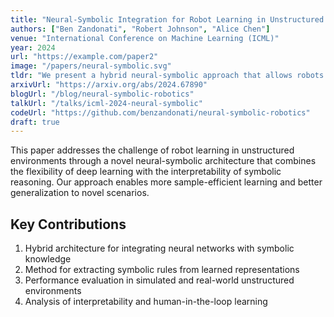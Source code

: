```yaml
---
title: "Neural-Symbolic Integration for Robot Learning in Unstructured Environments"
authors: ["Ben Zandonati", "Robert Johnson", "Alice Chen"]
venue: "International Conference on Machine Learning (ICML)"
year: 2024
url: "https://example.com/paper2"
image: "/papers/neural-symbolic.svg"
tldr: "We present a hybrid neural-symbolic approach that allows robots to learn from sparse data while incorporating domain knowledge, reducing training time by 60%."
arxivUrl: "https://arxiv.org/abs/2024.67890"
blogUrl: "/blog/neural-symbolic-robotics"
talkUrl: "/talks/icml-2024-neural-symbolic"
codeUrl: "https://github.com/benzandonati/neural-symbolic-robotics"
draft: true
---
```


This paper addresses the challenge of robot learning in unstructured environments through a novel neural-symbolic architecture that combines the flexibility of deep learning with the interpretability of symbolic reasoning. Our approach enables more sample-efficient learning and better generalization to novel scenarios.

## Key Contributions

1. Hybrid architecture for integrating neural networks with symbolic knowledge
2. Method for extracting symbolic rules from learned representations
3. Performance evaluation in simulated and real-world unstructured environments
4. Analysis of interpretability and human-in-the-loop learning

